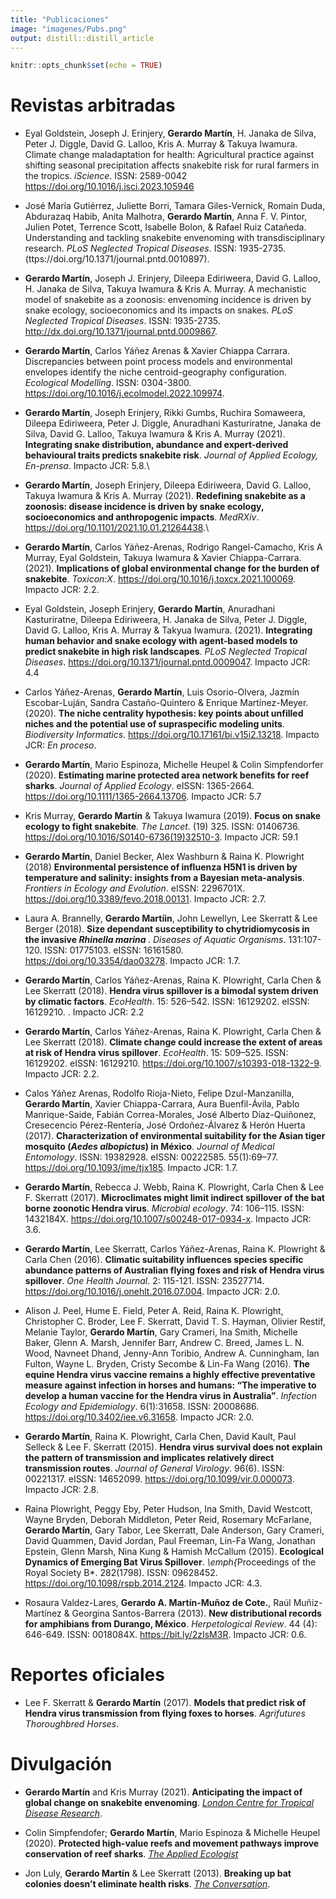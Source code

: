 ```yaml
---
title: "Publicaciones"
image: "imagenes/Pubs.png"
output: distill::distill_article
---
```


```r
knitr::opts_chunk$set(echo = TRUE)
```

# Revistas arbitradas

- Eyal Goldstein, Joseph J. Erinjery, **Gerardo Martín**, H. Janaka de Silva, Peter J. Diggle, David G. Lalloo, Kris A. Murray & Takuya Iwamura. Climate change maladaptation for health: Agricultural practice against shifting seasonal precipitation affects snakebite risk for rural farmers in the tropics. *iScience*. ISSN: 2589-0042 [https://doi.org/10.1016/j.isci.2023.105946](https://doi.org/10.1016/j.isci.2023.105946)

- José María Gutiérrez, Juliette Borri, Tamara Giles-Vernick, Romain Duda, Abdurazaq Habib, Anita Malhotra, **Gerardo Martín**, Anna F. V. Pintor, Julien Potet, Terrence Scott, Isabelle Bolon, & Rafael Ruiz Catañeda. Understanding and tackling snakebite envenoming with transdisciplinary research. *PLoS Neglected Tropical Diseases*. ISSN: 1935-2735. (ttps://doi.org/10.1371/journal.pntd.0010897).

- **Gerardo Martín**, Joseph J. Erinjery, Dileepa Ediriweera, David G. Lalloo, H. Janaka de Silva, Takuya Iwamura & Kris A. Murray. A mechanistic model of snakebite as a zoonosis: envenoming incidence is driven by snake ecology, socioeconomics and its impacts on snakes. *PLoS Neglected Tropical Diseases*. ISSN: 1935-2735. [http://dx.doi.org/10.1371/journal.pntd.0009867](http://dx.doi.org/10.1371/journal.pntd.0009867).

- **Gerardo Martín**, Carlos Yáñez Arenas & Xavier Chiappa Carrara. Discrepancies between point process models and environmental envelopes identify the niche centroid-geography configuration. *Ecological Modelling*. ISSN: 0304-3800. [https://doi.org/10.1016/j.ecolmodel.2022.109974](https://doi.org/10.1016/j.ecolmodel.2022.109974).

- **Gerardo Martín**, Joseph Erinjery, Rikki Gumbs, Ruchira Somaweera, Dileepa Ediriweera, Peter J. Diggle, Anuradhani Kasturiratne, Janaka de Silva, David G. Lalloo, Takuya Iwamura & Kris A. Murray (2021). **Integrating snake distribution, abundance and expert-derived behavioural traits predicts snakebite risk**. *Journal of Applied Ecology, En-prensa*. Impacto JCR: 5.8.\\

- **Gerardo Martín**, Joseph Erinjery, Dileepa Ediriweera, David G. Lalloo, Takuya Iwamura & Kris A. Murray (2021). **Redefining snakebite as a zoonosis: disease incidence is driven by snake ecology, socioeconomics and anthropogenic impacts**. *MedRXiv*. [https://doi.org/10.1101/2021.10.01.21264438](https://doi.org/10.1101/2021.10.01.21264438).\\

- **Gerardo Martín**, Carlos Yáñez-Arenas, Rodrigo Rangel-Camacho, Kris A Murray, Eyal Goldstein, Takuya Iwamura & Xavier Chiappa-Carrara. (2021). **Implications of global environmental change for the burden of snakebite**. *Toxicon:X*. [https://doi.org/10.1016/j.toxcx.2021.100069](https://doi.org/10.1016/j.toxcx.2021.100069). Impacto JCR: 2.2.

- Eyal Goldstein, Joseph Erinjery, **Gerardo Martín**, Anuradhani Kasturiratne, Dileepa Ediriweera, H. Janaka de Silva, Peter J. Diggle, David G. Lalloo, Kris A. Murray & Takyua Iwamura. (2021). **Integrating human behavior and snake ecology with agent-based models to predict snakebite in high risk landscapes**. *PLoS Neglected Tropical Diseases*. [https://doi.org/10.1371/journal.pntd.0009047](https://doi.org/10.1371/journal.pntd.0009047). Impacto JCR: 4.4

- Carlos Yáñez-Arenas, **Gerardo Martín**, Luis Osorio-Olvera, Jazmín Escobar-Luján, Sandra Castaño-Quintero & Enrique Martínez-Meyer. (2020). **The niche centrality hypothesis: key points about unfilled niches and the potential use of supraspecific modeling units**. *Biodiversity Informatics*. [https://doi.org/10.17161/bi.v15i2.13218](https://doi.org/10.17161/bi.v15i2.13218). Impacto JCR: *En proceso*.

- **Gerardo Martín**, Mario Espinoza, Michelle Heupel & Colin Simpfendorfer (2020). **Estimating marine protected area network benefits for reef sharks**. *Journal of Applied Ecology*. eISSN: 1365-2664. [https://doi.org/10.1111/1365-2664.13706](https://doi.org/10.1111/1365-2664.13706). Impacto JCR: 5.7

- Kris Murray, **Gerardo Martín** & Takuya Iwamura (2019). **Focus on snake ecology to fight snakebite**. *The Lancet*. (19) 325. ISSN: 01406736. [https://doi.org/10.1016/S0140-6736(19)32510-3](https://doi.org/10.1016/S0140-6736(19)32510-3). Impacto JCR: 59.1

- **Gerardo Martín**, Daniel Becker, Alex Washburn & Raina K. Plowright (2018) **Environmental persistence of influenza H5N1 is driven by temperature and salinity: insights from a Bayesian meta-analysis**. *Frontiers in Ecology and Evolution*. eISSN: 2296701X. [https://doi.org/10.3389/fevo.2018.00131](https://doi.org/10.3389/fevo.2018.00131). Impacto JCR: 2.7.

- Laura A. Brannelly, **Gerardo Martíin**, John Lewellyn, Lee Skerratt & Lee Berger (2018). **Size dependant susceptibility to chytridiomycosis in the invasive *Rhinella marina* **. *Diseases of Aquatic Organisms*. 131:107-120. ISSN: 01775103. eISSN: 16161580. [https://doi.org/10.3354/dao03278](https://doi.org/10.3354/dao03278). Impacto JCR: 1.7.

- **Gerardo Martín**, Carlos Yáñez-Arenas, Raina K. Plowright, Carla Chen & Lee Skerratt (2018). **Hendra virus spillover is a bimodal system driven by climatic factors**. *EcoHealth*. 15: 526–542. ISSN: 16129202. eISSN: 16129210. \url{https://doi.org/10.1007/s10393-017-1309-y}. Impacto JCR: 2.2

- **Gerardo Martín**, Carlos Yáñez-Arenas, Raina K. Plowright, Carla Chen & Lee Skerratt (2018). **Climate change could increase the extent of areas at risk of Hendra virus spillover**. *EcoHealth*. 15: 509–525. ISSN: 16129202. eISSN: 16129210. [https://doi.org/10.1007/s10393-018-1322-9](https://doi.org/10.1007/s10393-018-1322-9). Impacto JCR: 2.2.

- Calos Yáñez Arenas, Rodolfo Rioja-Nieto, Felipe Dzul-Manzanilla, **Gerardo Martín**, Xavier Chiappa-Carrara, Aura Buenfil-Ávila, Pablo Manrique-Saide, Fabián Correa-Morales, José Alberto Díaz-Quiñonez, Cresecencio Pérez-Rentería, José Ordoñez-Álvarez & Herón Huerta (2017). **Characterization of environmental suitability for the Asian tiger mosquito (*Aedes albopictus*) in México**. *Journal of Medical Entomology*. ISSN: 19382928. eISSN: 00222585. 55(1):69–77. [https://doi.org/10.1093/jme/tjx185](https://doi.org/10.1093/jme/tjx185). Impacto JCR: 1.7.

- **Gerardo Martín**, Rebecca J. Webb, Raina K. Plowright, Carla Chen & Lee F. Skerratt (2017). **Microclimates might limit indirect spillover of the bat borne zoonotic Hendra virus**. *Microbial ecology*. 74: 106–115. ISSN: 1432184X. [https://doi.org/10.1007/s00248-017-0934-x](https://doi.org/10.1007/s00248-017-0934-x). Impacto JCR: 3.6.

- **Gerardo Martín**, Lee Skerratt, Carlos Yáñez-Arenas, Raina K. Plowright & Carla Chen (2016). **Climatic suitability influences species specific abundance patterns of Australian flying foxes and risk of Hendra virus spillover**. *One Health Journal*. 2: 115-121. ISSN: 23527714. [https://doi.org/10.1016/j.onehlt.2016.07.004](https://doi.org/10.1016/j.onehlt.2016.07.004). Impacto JCR: 2.0.

- Alison J. Peel, Hume E. Field, Peter A. Reid, Raina K. Plowright, Christopher C. Broder, Lee F. Skerratt, David T. S. Hayman, Olivier Restif, Melanie Taylor, **Gerardo Martín**, Gary Crameri, Ina Smith, Michelle Baker, Glenn A. Marsh, Jennifer Barr, Andrew C. Breed, James L. N. Wood, Navneet Dhand, Jenny-Ann Toribio, Andrew A. Cunningham, Ian Fulton, Wayne L. Bryden, Cristy Secombe & Lin-Fa Wang (2016). **The equine Hendra virus vaccine remains a highly effective preventative measure against infection in horses and humans: "The imperative to develop a human vaccine for the Hendra virus in Australia"**. *Infection Ecology and Epidemiology*. 6(1):31658. ISSN: 20008686. [https://doi.org/10.3402/iee.v6.31658](https://doi.org/10.3402/iee.v6.31658). Impacto JCR: 2.0.

- **Gerardo Martín**, Raina K. Plowright, Carla Chen, David Kault, Paul Selleck \& Lee F. Skerratt (2015). **Hendra virus survival does not explain the pattern of transmission and implicates relatively direct transmission routes**. *Journal of General Virology*. 96(6). ISSN: 00221317. eISSN: 14652099. [https://doi.org/10.1099/vir.0.000073](https://doi.org/10.1099/vir.0.000073). Impacto JCR: 2.8.

- Raina Plowright, Peggy Eby, Peter Hudson, Ina Smith, David Westcott, Wayne Bryden, Deborah Middleton, Peter Reid, Rosemary McFarlane, **Gerardo Martín**, Gary Tabor, Lee Skerratt, Dale Anderson, Gary Crameri, David Quammen, David Jordan, Paul Freeman, Lin-Fa Wang, Jonathan Epstein, Glenn Marsh, Nina Kung & Hamish McCallum (2015). **Ecological Dynamics of Emerging Bat Virus Spillover**. *\emph{*Proceedings of the Royal Society B*.  282(1798). ISSN: 09628452. [https://doi.org/10.1098/rspb.2014.2124](https://doi.org/10.1098/rspb.2014.2124). Impacto JCR: 4.3.

- Rosaura Valdez-Lares, **Gerardo A. Martín-Muñoz de Cote.**, Raúl Muñiz-Martínez & Georgina Santos-Barrera (2013). **New distributional records for amphibians from Durango, México**. *Herpetological Review*. 44 (4): 646-649. ISSN: 0018084X. [https://bit.ly/2zIsM3R](https://bit.ly/2zIsM3R). Impacto JCR: 0.6.

# Reportes oficiales

- Lee F. Skerratt & **Gerardo Martín** (2017). **Models that predict risk of Hendra virus transmission from flying foxes to horses**. *Agrifutures Thoroughbred Horses*.

# Divulgación

- **Gerardo Martín** and Kris Murray (2021). **Anticipating the impact of global change on snakebite envenoming**. [*London Centre for Tropical Disease Research*](pubs/Martin - Anticipating impacts.pdf).

- Colin Simpfendofer; **Gerardo Martín**, Mario Espinoza & Michelle Heupel (2020). **Protected high-value reefs and movement pathways improve conservation of reef sharks**. [*The Applied Ecologist*](https://appliedecologistsblog.com/2020/07/30/protected-high-value-reefs-and-movement-pathways-improve-conservation-of-reef-sharks/)

- Jon Luly, **Gerardo Martín** & Lee Skerratt (2013). **Breaking up bat colonies doesn’t eliminate health risks**. [*The Conversation*](http://theconversation.com/breaking-up-bat-colonies-doesnt-eliminate-health-risks-13580).